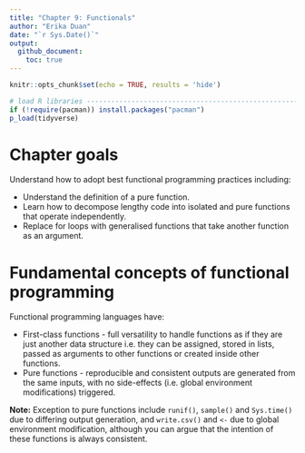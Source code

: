 ```yaml
---
title: "Chapter 9: Functionals"  
author: "Erika Duan"
date: "`r Sys.Date()`"
output: 
  github_document:
    toc: true
---  
```


```r
knitr::opts_chunk$set(echo = TRUE, results = 'hide')
```

```r
# load R libraries -------------------------------------------------------------   
if (!require(pacman)) install.packages("pacman")
p_load(tidyverse)  
```


# Chapter goals   

Understand how to adopt best functional programming practices including:  

+ Understand the definition of a pure function.  
+ Learn how to decompose lengthy code into isolated and pure functions that operate independently.  
+ Replace for loops with generalised functions that take another function as an argument. 


# Fundamental concepts of functional programming       

Functional programming languages have:  

+ First-class functions - full versatility to handle functions as if they are just another data structure i.e. they can be assigned, stored in lists, passed as arguments to other functions or created inside other functions.     
+ Pure functions - reproducible and consistent outputs are generated from the same inputs, with no side-effects (i.e. global environment modifications) triggered.  

**Note:** Exception to pure functions include `runif()`, `sample()` and `Sys.time()` due to differing output generation, and `write.csv()` and `<-` due to global environment modification, although you can argue that the intention of these functions is always consistent.    

